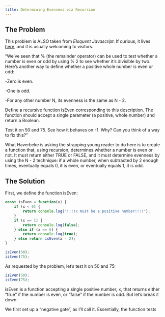 ```yaml
---
title: Determining Evenness via Recursion
---
```


## The Problem

This problem is ALSO taken from *Eloquent Javascript*. If curious, it lives [here](https://eloquentjavascript.net/03_functions.html#i_jxl1p970Fy){target="_blank"}, and it is usually welcoming to visitors.

"We’ve seen that % (the remainder operator) can be used to test whether a number is even or odd by using % 2 to see whether it’s divisible by two. Here’s another way to define whether a positive whole number is even or odd:

-Zero is even.

-One is odd.

-For any other number N, its evenness is the same as N - 2.

Define a recursive function isEven corresponding to this description. The function should accept a single parameter (a positive, whole number) and return a Boolean.

Test it on 50 and 75. See how it behaves on -1. Why? Can you think of a way to fix this?"

What Haverbeke is asking the strapping young reader to do here is to create a function that, using recursion, determines whether a number is even or not. It must return either TRUE or FALSE, and it must determine evenness by using the N - 2 technique: if a whole number, when subtracted by 2 enough times, eventually equals 0, it is even, or eventually equals 1, it is odd. 

## The Solution

First, we define the function isEven:

```js
const isEven = function(x) {
    if (x < 0) {
        return console.log("!!!!x must be a positive number!!!!");
    }
    if (x == 1) {
        return console.log(false);
    } else if (x == 0) {
        return console.log(true);
    } else return isEven(x - 2);
}

isEven(50);
isEven(75);
```

As requested by the problem, let's test it on 50 and 75:

```js

isEven(50);
isEven(75);

```

isEven is a function accepting a single positive number, x, that returns either "true" if the number is even, or "false" if the number is odd. But let's break it down:

We first set up a "negative gate", as I'll call it. Essentially, the function tests
